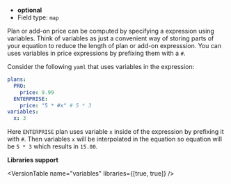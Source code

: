 
- **optional**
- Field type: `map`

Plan or add-on price can be computed by specifying a expression using variables.
Think of variables as just a convenient way of storing parts of your equation to
reduce the length of plan or add-on expresssion. You can uses variables
in price expressions by prefixing them with a `#`.

Consider the following `yaml` that uses variables in the expression:

```yaml
plans:
  PRO:
    price: 9.99
  ENTERPRISE:
    price: "5 * #x" # 5 * 3
variables:
  x: 3
```

Here `ENTERPRISE` plan uses variable `x` inside of the expression by prefixing it with `#`.
Then variables `x` will be interpolated in the equation so equation will be
`5 * 3` which results in `15.00`.

**Libraries support**

<VersionTable
  name="variables"
  libraries={[true, true]}
/>
